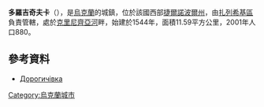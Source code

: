 {{coord|48|51|9|N|25|30|54|E|scale:30000|display=title}}

'''多羅吉奇夫卡'''（{{lang-uk|Дорогичівка}}），是[[烏克蘭|烏克蘭]]的城鎮，位於該國西部[[捷爾諾波爾州|捷爾諾波爾州]]，由[[扎列希基區|扎列希基區]]負責管轄，處於[[克里尼齊亞河|克里尼齊亞河]]畔，始建於1544年，面積11.59平方公里，2001年人口880。

==參考資料==
*[https://web.archive.org/web/20180317035942/http://w1.c1.rada.gov.ua/pls/z7503/A005?rf7571=30829 Дорогичівка]

{{Ukraine-geo-stub}}
[[Category:烏克蘭城市|Category:烏克蘭城市]]